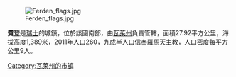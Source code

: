 [[Image:Ferden_flags.jpg|right]]

'''費登'''是[[瑞士|瑞士]]的城鎮，位於該國南部，由[[瓦萊州|瓦萊州]]負責管轄，面積27.92平方公里，海拔高度1,389米，2011年人口260，九成半人口信奉[[羅馬天主教|羅馬天主教]]，人口密度每平方公里9人。

{{Switzerland-geo-stub}}
[[Category:瓦莱州的市镇|Category:瓦莱州的市镇]]